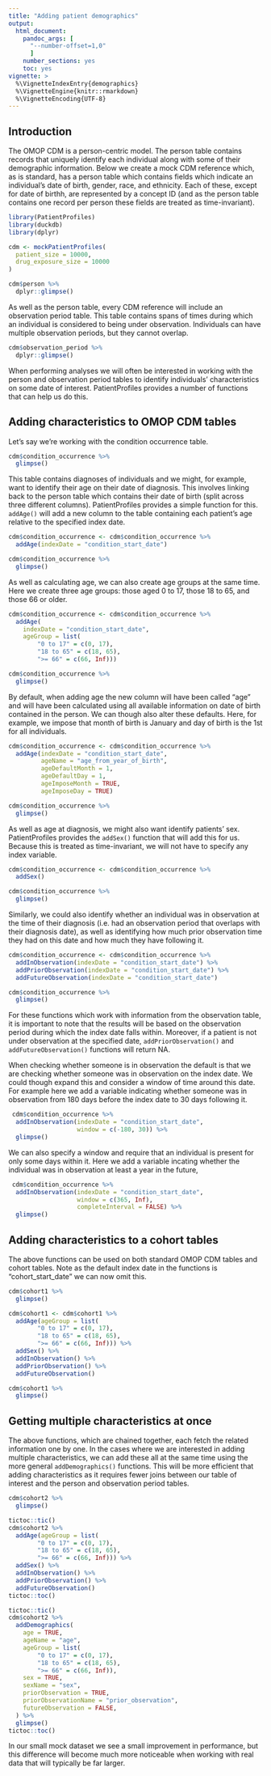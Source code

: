 ```yaml
---
title: "Adding patient demographics"
output: 
  html_document:
    pandoc_args: [
      "--number-offset=1,0"
      ]
    number_sections: yes
    toc: yes
vignette: >
  %\VignetteIndexEntry{demographics}
  %\VignetteEngine{knitr::rmarkdown}
  %\VignetteEncoding{UTF-8}
---
```


## Introduction
The OMOP CDM is a person-centric model. The person table contains records that uniquely identify each individual along with some of their demographic information. Below we create a mock CDM reference which, as is standard, has a person table which contains fields which indicate an individual's date of birth, gender, race, and ethnicity. Each of these, except for date of birthh, are represented by a concept ID (and as the person table contains one record per person these fields are treated as time-invariant).

```r
library(PatientProfiles)
library(duckdb)
library(dplyr)

cdm <- mockPatientProfiles(
  patient_size = 10000,
  drug_exposure_size = 10000
)

cdm$person %>% 
  dplyr::glimpse()
```

As well as the person table, every CDM reference will include an observation period table. This table contains spans of times during which an individual is considered to being under observation. Individuals can have multiple observation periods, but they cannot overlap.

```r
cdm$observation_period %>% 
  dplyr::glimpse()
```

When performing analyses we will often be interested in working with the person and observation period tables to identify individuals' characteristics on some date of interest. PatientProfiles provides a number of functions that can help us do this.

## Adding characteristics to OMOP CDM tables

Let's say we're working with the condition occurrence table. 

```r
cdm$condition_occurrence %>%
  glimpse()
```

This table contains diagnoses of individuals and we might, for example, want to identify their age on their date of diagnosis. This involves linking back to the person table which contains their date of birth (split across three different columns). PatientProfiles provides a simple function for this. `addAge()` will add a new column to the table containing each patient's age relative to the specified index date.

```r
cdm$condition_occurrence <- cdm$condition_occurrence %>%
  addAge(indexDate = "condition_start_date")

cdm$condition_occurrence %>%
  glimpse()
```

As well as calculating age, we can also create age groups at the same time. Here we create three age groups: those aged 0 to 17, those 18 to 65, and those 66 or older.

```r
cdm$condition_occurrence <- cdm$condition_occurrence %>%
  addAge(
    indexDate = "condition_start_date",
    ageGroup = list(
        "0 to 17" = c(0, 17),
        "18 to 65" = c(18, 65),
        ">= 66" = c(66, Inf)))

cdm$condition_occurrence %>%
  glimpse()
```


By default, when adding age the new column will have been called "age" and will have been calculated using all available information on date of birth contained in the person. We can though also alter these defaults. Here, for example, we impose that month of birth is January and day of birth is the 1st for all individuals.

```r
cdm$condition_occurrence <- cdm$condition_occurrence %>%
  addAge(indexDate = "condition_start_date", 
         ageName = "age_from_year_of_birth", 
         ageDefaultMonth = 1,
         ageDefaultDay = 1,
         ageImposeMonth = TRUE, 
         ageImposeDay = TRUE)

cdm$condition_occurrence %>%
  glimpse()
```

As well as age at diagnosis, we might also want identify patients' sex. PatientProfiles provides the `addSex()` function that will add this for us. Because this is treated as time-invariant, we will not have to specify any index variable.

```r
cdm$condition_occurrence <- cdm$condition_occurrence %>%
  addSex()

cdm$condition_occurrence %>%
  glimpse()
```

Similarly, we could also identify whether an individual was in observation at the time of their diagnosis (i.e. had an observation period that overlaps with their diagnosis date), as well as identifying how much prior observation time they had on this date and how much they have following it. 

```r
cdm$condition_occurrence <- cdm$condition_occurrence %>%
  addInObservation(indexDate = "condition_start_date") %>% 
  addPriorObservation(indexDate = "condition_start_date") %>% 
  addFutureObservation(indexDate = "condition_start_date")

cdm$condition_occurrence %>%
  glimpse()
```

For these functions which work with information from the observation table, it is important to note that the results will be based on the observation period during which the index date falls within. Moreover, if a patient is not under observation at the specified date, `addPriorObservation()` and `addFutureObservation()` functions will return NA.

When checking whether someone is in observation the default is that we are checking whether someone was in observation on the index date. We could though expand this and consider a window of time around this date. For example here we add a variable indicating whether someone was in observation from 180 days before the index date to 30 days following it.

```r
 cdm$condition_occurrence %>%
  addInObservation(indexDate = "condition_start_date", 
                   window = c(-180, 30)) %>%
  glimpse()
```

We can also specify a window and require that an individual is present for only some days within it. Here we add a variable incating whether the individual was in observation at least a year in the future,
```r
 cdm$condition_occurrence %>%
  addInObservation(indexDate = "condition_start_date", 
                   window = c(365, Inf), 
                   completeInterval = FALSE) %>%
  glimpse()
```

## Adding characteristics to a cohort tables

The above functions can be used on both standard OMOP CDM tables and cohort tables. Note as the default index date in the functions is "cohort_start_date" we can now omit this.

```r
cdm$cohort1 %>%
  glimpse()

cdm$cohort1 <- cdm$cohort1 %>%
  addAge(ageGroup = list(
        "0 to 17" = c(0, 17),
        "18 to 65" = c(18, 65),
        ">= 66" = c(66, Inf))) %>% 
  addSex() %>% 
  addInObservation() %>%
  addPriorObservation() %>%
  addFutureObservation()

cdm$cohort1 %>%
  glimpse()
```


## Getting multiple characteristics at once

The above functions, which are chained together, each fetch the related information one by one. In the cases where we are interested in adding multiple characteristics, we can add these all at the same time using the more general `addDemographics()` functions. This will be more efficient that adding characteristics as it requires fewer joins between our table of interest and the person and observation period tables.

```r
cdm$cohort2 %>%
  glimpse()

tictoc::tic()
cdm$cohort2 %>%
  addAge(ageGroup = list(
        "0 to 17" = c(0, 17),
        "18 to 65" = c(18, 65),
        ">= 66" = c(66, Inf))) %>% 
  addSex() %>% 
  addInObservation() %>%
  addPriorObservation() %>%
  addFutureObservation()
tictoc::toc()

tictoc::tic()
cdm$cohort2 %>%
  addDemographics(
    age = TRUE,
    ageName = "age",
    ageGroup = list(
        "0 to 17" = c(0, 17),
        "18 to 65" = c(18, 65),
        ">= 66" = c(66, Inf)),
    sex = TRUE,
    sexName = "sex",
    priorObservation = TRUE,
    priorObservationName = "prior_observation",
    futureObservation = FALSE,
  ) %>%
  glimpse()
tictoc::toc()
```

In our small mock dataset we see a small improvement in performance, but this difference will become much more noticeable when working with real data that will typically be far larger.
